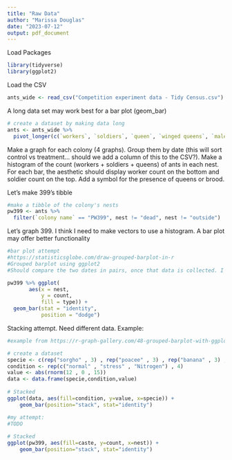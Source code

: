```yaml
---
title: "Raw Data"
author: "Marissa Douglas"
date: "2023-07-12"
output: pdf_document
---
```


Load Packages
```r
library(tidyverse)
library(ggplot2)
```

Load the CSV

```r
ants_wide <- read_csv("Competition experiment data - Tidy Census.csv")
```

A long data set may work best for a bar plot (geom_bar)
```r
# create a dataset by making data long
ants <- ants_wide %>% 
  pivot_longer(c(`workers`, `soldiers`, `queen`, `winged queens`, `males`), names_to = "caste", values_to = "count")
```

Make a graph for each colony (4 graphs). Group them by date (this will sort control vs treatment... should we add a column of this to the CSV?). Make a histogram of the count (workers + soldiers + queens) of ants in each nest. For each bar, the aesthetic should display worker count on the bottom and soldier count on the top. Add a symbol for the presence of queens or brood.

Let's make 399's tibble
```r
#make a tibble of the colony's nests
pw399 <- ants %>% 
  filter(`colony name` == "PW399", nest != "dead", nest != "outside")
```

Let's graph 399. I think I need to make vectors to use a histogram. A bar plot may offer better functionality
```r
#bar plot attempt
#https://statisticsglobe.com/draw-grouped-barplot-in-r
#Grouped barplot using ggplot2
#Should compare the two dates in pairs, once that data is collected. I do not know how to make the bars show soldier vs worker. I do not know how to make the key specify which is control and which is competitor. 

pw399 %>% ggplot(                                      
       aes(x = nest,
           y = count,
           fill = type)) +
  geom_bar(stat = "identity",
           position = "dodge")
```

Stacking attempt. Need different data. Example: 
```r
#example from https://r-graph-gallery.com/48-grouped-barplot-with-ggplot2\

# create a dataset
specie <- c(rep("sorgho" , 3) , rep("poacee" , 3) , rep("banana" , 3) , rep("triticum" , 3) )
condition <- rep(c("normal" , "stress" , "Nitrogen") , 4)
value <- abs(rnorm(12 , 0 , 15))
data <- data.frame(specie,condition,value)
 
# Stacked
ggplot(data, aes(fill=condition, y=value, x=specie)) + 
    geom_bar(position="stack", stat="identity")

```



```r
#my attempt:
#TODO
 
# Stacked
ggplot(pw399, aes(fill=caste, y=count, x=nest)) + 
    geom_bar(position="stack", stat="identity")
```



